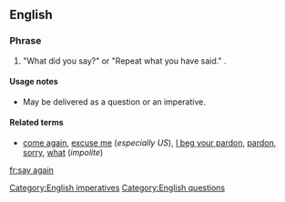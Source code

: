 ==English==

===Phrase===
{{head|en|phrase|head=[[say]] [[again]]}}

# {{idiomatic|colloquial}} "What did you say?" or "Repeat what you have said." {{non-gloss definition|A polite formula used when one has not heard or understood what has been said}}.

====Usage notes====
* May be delivered as a question or an imperative.

====Related terms====
* [[come again]], [[excuse me]] (''especially US''), [[I beg your pardon]], [[pardon]], [[sorry]], [[what]] (''impolite'')

[[Category:English imperatives]]
[[Category:English questions]]
[[fr:say again]]